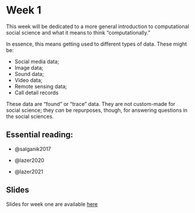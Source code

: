 # Week 1

This week will be dedicated to a more general introduction to computational social science and what it means to think "computationally."

In essence, this means getting used to different types of data. These might be:

-   Social media data;
-   Image data;
-   Sound data;
-   Video data;
-   Remote sensing data;
-   Call detail records

These data are "found" or "trace" data. They are not custom-made for social science; they *can* be repurposes, though, for answering questions in the social sciences.

## Essential reading:

-   @salganik2017

-   @lazer2020

-   @lazer2021

## Slides

Slides for week one are available [here](https://raw.githack.com/cjbarrie/CS-ED/main/slides/000_intro.html)
